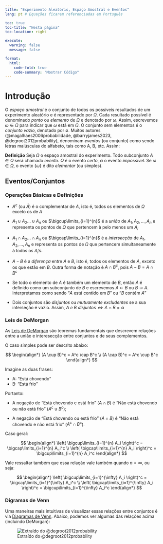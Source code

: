 ```yaml
---
title: "Experimento Aleatório, Espaço Amostral e Eventos"
lang: pt # Equações ficarem referenciadas em Português

toc: true
toc-title: "Nesta página"
toc-location: right

execute: 
  warning: false
  message: false

format:
  html:
    code-fold: true
    code-summary: "Mostrar Código"
---
```


# Introdução

O *espaço amostral* é o conjunto de todos os possíveis resultados de um experimento aleatório e é representado por $\Omega$. Cada resultado possível é denominado *ponto* ou *elemento* de $\Omega$ e denotado por $\omega$. Assim, escrevemos $\omega \in \Omega$ para indicar que $\omega$ está em $\Omega$. O conjunto sem elementos é o *conjunto vazio*, denotado por $\emptyset$. Muitos autores (@magalhaes2006probabilidade, @barryjames2023, @degroot2012probability), denominam *eventos* (ou conjunto) como sendo letras maiúsculas do alfabeto, tais como A, B, etc. Assim:

**Definição** Seja $\Omega$ o espaço amostral do experimento. Todo subconjunto $A \in \Omega$ será chamado *evento*. $\Omega$ é o evento *certo*, $\emptyset$ o evento *impossível*. Se $\omega \in \Omega$, o evento $\{\omega\}$ é dito *elementar* (ou simples).

## Eventos/Conjuntos

### Operações Básicas e Definições

-   $A^c$ (ou $\bar{A}$) é o complementar de $A$, isto é, todos os elementos de $\Omega$ exceto os de $A$

-   $A_1 \cup A_2 ... \cup A_n$ ou $\bigcup\limits_{i=1}^{n}$ é a *união* de $A_1, A_2, ..., A_n$ e representa os pontos de $\Omega$ que pertencem à pelo menos um $A_i$

-   $A_1 \cap A_2 ... \cap A_n$ ou $\bigcap\limits_{i=1}^{n}$ é a *intersecção* de $A_1, A_2, ..., A_n$ e representa os pontos de $\Omega$ que pertencem simultaneamente à todos os $A_i$'s.

-   $A-B$ é a *diferença* entre $A$ e $B$, isto é, todos os elementos de $A$, exceto os que estão em $B$. Outra forma de notação é $A \cap B^c$, pois $A-B = A \cap B^c$

-   Se todo o elemento de $A$ é também um elemento de $B$, então $A$ é definido como um subconjunto de $B$ e escrevemos $A \subset B$ ou $B \supset A$. Interpretamos como sendo "$A$ está contido em $B$" ou "$B$ contém $A$"

-   Dois conjuntos são *disjuntos* ou *mutuamente excludentes* se a sua interseção é vazio. Assim, $A\ e\ B\ disjuntos \iff A \cap B = \emptyset$

### Leis de DeMorgan

As [Leis de DeMorgan](https://en.wikipedia.org/wiki/De_Morgan%27s_laws) são teoremas fundamentais que descrevem relações entre a união e interesecção entre conjuntos e de seus complementos.

O caso simples pode ser descrito abaixo:

$$
\begin{align*}
(A \cup B)^c = A^c \cap B^c \\
(A \cap B)^c = A^c \cup B^c
\end{align*}
$$

Imagine as duas frases:

-   A: "Está chovendo"
-   B: "Está frio"

Portanto: 

- A negação de "Está chovendo e está frio" ($A \cap B$) é "Não está chovendo ou não está frio" ($A^c \cup B^c$);

- A negação de "Está chovendo ou está frio" ($A \cap B$) é "Não está chovendo e não está frio" ($A^c \cap B^c$).

Caso geral:

$$
\begin{align*}
\left( \bigcup\limits_{i=1}^{n} A_i \right)^c = \bigcap\limits_{i=1}^{n} A_i^c \\
\left( \bigcap\limits_{i=1}^{n} A_i \right)^c = \bigcup\limits_{i=1}^{n} A_i^c
\end{align*}
$$


Vale ressaltar também que essa relação vale também quando $n = \infty$, ou seja:

$$
\begin{align*}
\left( \bigcup\limits_{i=1}^{\infty} A_i \right)^c = \bigcap\limits_{i=1}^{\infty} A_i^c \\
\left( \bigcap\limits_{i=1}^{\infty} A_i \right)^c = \bigcup\limits_{i=1}^{\infty} A_i^c
\end{align*}
$$

### Digramas de Venn

Uma maneiras mais intuitivas de visualizar essas relações entre conjuntos é via [Diagramas de Venn](https://pt.wikipedia.org/wiki/Diagrama_de_Venn). Abaixo, podemos ver algumas das relações acima (incluindo DeMorgan):

![Extraído do @degroot2012probability](figs/venn.png)